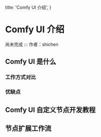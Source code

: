   title: 'Comfy UI 介绍',
}


# Comfy UI 介绍

尚未完成
:::
作者：shichen
## Comfy UI 是什么


### 工作方式对比


### 优缺点


## Comfy UI 自定义节点开发教程




## 节点扩展工作流